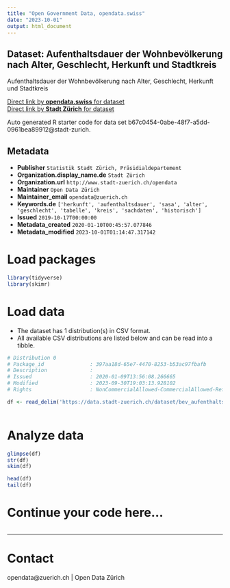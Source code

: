 ```yaml
---
title: "Open Government Data, opendata.swiss"
date: "2023-10-01"
output: html_document
---
```


## Dataset: Aufenthaltsdauer der Wohnbevölkerung nach Alter, Geschlecht, Herkunft und Stadtkreis

Aufenthaltsdauer der Wohnbevölkerung nach Alter, Geschlecht, Herkunft und Stadtkreis

[Direct link by **opendata.swiss** for dataset](https://opendata.swiss/de/dataset/aufenthaltsdauer-der-wohnbevolkerung-nach-alter-geschlecht-herkunft-und-stadtkreis1)<br>
[Direct link by **Stadt Zürich** for dataset](https://data.stadt-zuerich.ch/dataset/bev_aufenthaltsdauer_bestand_alter_geschlecht_herkunft_stadtkreis_od5241)

Auto generated R starter code for data set b67c0454-0abe-48f7-a5dd-0961bea89912@stadt-zurich.

## Metadata

- **Publisher** `Statistik Stadt Zürich, Präsidialdepartement`
- **Organization.display_name.de** `Stadt Zürich`
- **Organization.url** `http://www.stadt-zuerich.ch/opendata`
- **Maintainer** `Open Data Zürich`
- **Maintainer_email** `opendata@zuerich.ch`
- **Keywords.de** `['herkunft', 'aufenthaltsdauer', 'sasa', 'alter', 'geschlecht', 'tabelle', 'kreis', 'sachdaten', 'historisch']`
- **Issued** `2019-10-17T00:00:00`
- **Metadata_created** `2020-01-10T00:45:57.077846`
- **Metadata_modified** `2023-10-01T01:14:47.317142`


# Load packages

```r

library(tidyverse)
library(skimr)

```

# Load data

-   The dataset has 1 distribution(s) in CSV format.
-   All available CSV distributions are listed below and can be read into a tibble.

```r

# Distribution 0
# Package_id               : 397aa18d-65e7-4470-8253-b53ac97fbafb
# Description              : 
# Issued                   : 2020-01-09T13:56:08.266665
# Modified                 : 2023-09-30T19:03:13.928102
# Rights                   : NonCommercialAllowed-CommercialAllowed-ReferenceNotRequired

df <- read_delim('https://data.stadt-zuerich.ch/dataset/bev_aufenthaltsdauer_bestand_alter_geschlecht_herkunft_stadtkreis_od5241/download/BEV524OD5241.csv')



```

# Analyze data

```r

glimpse(df)
str(df)
skim(df)

head(df)
tail(df)

```

# Continue your code here...

```r

```

------------------------------------------------------------------------

# Contact

opendata@zuerich.ch | Open Data Zürich
